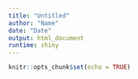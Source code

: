 ```yaml
---
title: "Untitled"
author: "Name"
date: "Date"
output: html_document
runtime: shiny
---
```


```r
knitr::opts_chunk$set(echo = TRUE)
```
